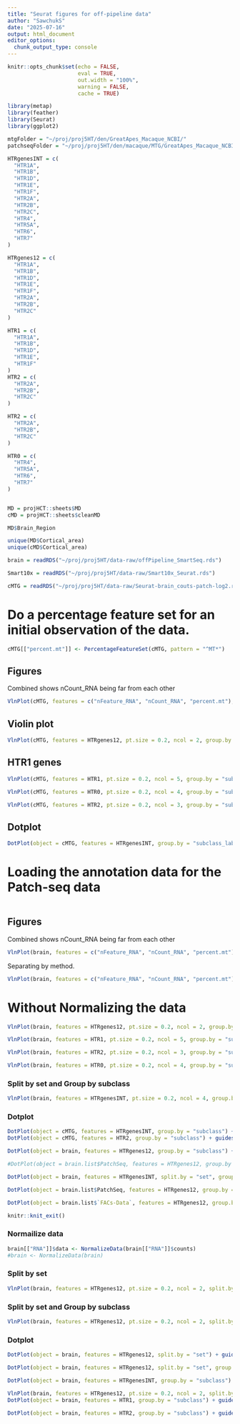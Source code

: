 ```yaml
---
title: "Seurat figures for off-pipeline data"
author: "SawchukS"
date: "2025-07-16"
output: html_document
editor_options: 
  chunk_output_type: console
---
```


```r
knitr::opts_chunk$set(echo = FALSE,
                      eval = TRUE,
                      out.width = "100%",
                      warning = FALSE,
                      cache = TRUE)

library(metap)
library(feather)
library(Seurat)
library(ggplot2)

mtgFolder = "~/proj/proj5HT/den/GreatApes_Macaque_NCBI/"
patchseqFolder = "~/proj/proj5HT/den/macaque/MTG/GreatApes_Macaque_NCBI_RSC-204-386_map_full/"

HTRgenesINT = c(
  "HTR1A",
  "HTR1B",
  "HTR1D",
  "HTR1E",
  "HTR1F",
  "HTR2A",
  "HTR2B",
  "HTR2C",
  "HTR4",
  "HTR5A",
  "HTR6",
  "HTR7"
)

HTRgenes12 = c(
  "HTR1A",
  "HTR1B",
  "HTR1D",
  "HTR1E",
  "HTR1F",
  "HTR2A",
  "HTR2B",
  "HTR2C"
)

HTR1 = c(
  "HTR1A",
  "HTR1B",
  "HTR1D",
  "HTR1E",
  "HTR1F"
)
HTR2 = c(
  "HTR2A",
  "HTR2B",
  "HTR2C"
)

HTR2 = c(
  "HTR2A",
  "HTR2B",
  "HTR2C"
)

HTR0 = c(
  "HTR4",
  "HTR5A",
  "HTR6",
  "HTR7"
)


MD = projHCT::sheets$MD
cMD = projHCT::sheets$cleanMD

MD$Brain_Region

unique(MD$Cortical_area)
unique(cMD$Cortical_area)

brain = readRDS("~/proj/proj5HT/data-raw/offPipeline_SmartSeq.rds")

Smart10x = readRDS("~/proj/proj5HT/data-raw/Smart10x_Seurat.rds")

cMTG = readRDS("~/proj/proj5HT/data-raw/Seurat-brain_couts-patch-log2.rds")

```


# Do a percentage feature set for an initial observation of the data.  
```r
cMTG[["percent.mt"]] <- PercentageFeatureSet(cMTG, pattern = "^MT*")
```


## Figures
Combined shows nCount_RNA being far from each other
```r
VlnPlot(cMTG, features = c("nFeature_RNA", "nCount_RNA", "percent.mt"), ncol = 3)
```

## Violin plot

```r
VlnPlot(cMTG, features = HTRgenes12, pt.size = 0.2, ncol = 2, group.by = "subclass")
```


## HTR1 genes

```r
VlnPlot(cMTG, features = HTR1, pt.size = 0.2, ncol = 5, group.by = "subclass")
```


```r
VlnPlot(cMTG, features = HTR0, pt.size = 0.2, ncol = 4, group.by = "subclass")
```




```r
VlnPlot(cMTG, features = HTR2, pt.size = 0.2, ncol = 3, group.by = "subclass")
```

## Dotplot

```r
DotPlot(object = cMTG, features = HTRgenesINT, group.by = "subclass_label", scale = FALSE) + guides(legend_guides) + ggtitle("10x FACs omics")
```



# Loading the annotation data for the Patch-seq data

```r

```


## Figures
Combined shows nCount_RNA being far from each other
```r
VlnPlot(brain, features = c("nFeature_RNA", "nCount_RNA", "percent.mt"), group.by = "set", ncol = 3)
```


Separating by method.
```r
VlnPlot(brain, features = c("nFeature_RNA", "nCount_RNA", "percent.mt"), ncol = 3, group.by = "subclass") + theme(legend.position = "bottom")
```


# Without Normalizing the data

```r
VlnPlot(brain, features = HTRgenes12, pt.size = 0.2, ncol = 2, group.by = "subclass")
```


```r
VlnPlot(brain, features = HTR1, pt.size = 0.2, ncol = 5, group.by = "subclass")
```


```r
VlnPlot(brain, features = HTR2, pt.size = 0.2, ncol = 3, group.by = "subclass")
```


```r
VlnPlot(brain, features = HTR0, pt.size = 0.2, ncol = 4, group.by = "subclass")
```

### Split by set and Group by subclass

```r
VlnPlot(brain, features = HTRgenesINT, pt.size = 0.2, ncol = 4, group.by = "subclass")
```

### Dotplot

```r
DotPlot(object = cMTG, features = HTRgenesINT, group.by = "subclass") + guides(size = guide_legend(title = "% Exp"))
DotPlot(object = cMTG, features = HTR2, group.by = "subclass") + guides(size = guide_legend(title = "% Exp"))
```


```r
DotPlot(object = brain, features = HTRgenes12, group.by = "subclass") + guides(size = guide_legend(title = "% Exp"))
```


```r
#DotPlot(object = brain.list$PatchSeq, features = HTRgenes12, group.by = "subclass") + guides(size = guide_legend(title = "% Exp"))
```


```r
DotPlot(object = brain, features = HTRgenesINT, split.by = "set", group.by = "subclass") + guides(size = guide_legend(title = "% Exp"))
```


```r
DotPlot(object = brain.list$PatchSeq, features = HTRgenes12, group.by = "subclass") + guides(size = guide_legend(title = "% Exp")) + ggtitle("Patch Seq expression")
```

```r
DotPlot(object = brain.list$`FACs-Data`, features = HTRgenes12, group.by = "subclass") + guides(size = guide_legend(title = "% Exp")) + ggtitle("FACs expression")
```



```r
knitr::knit_exit()
```

### Normailize data

```r
brain[["RNA"]]$data <- NormalizeData(brain[["RNA"]]$counts)
#brain <- NormalizeData(brain)
```

### Split by set

```r
VlnPlot(brain, features = HTRgenes12, pt.size = 0.2, ncol = 2, split.by = "set")
```


### Split by set and Group by subclass

```r
VlnPlot(brain, features = HTRgenes12, pt.size = 0.2, ncol = 2, split.by = "set", group.by = "subclass")
```

### Dotplot

```r
DotPlot(object = brain, features = HTRgenes12, split.by = "set") + guides(size = guide_legend(title = "% Exp"))
```


```r

DotPlot(object = brain, features = HTRgenes12, split.by = "set", group.by = "subclass") + guides(size = guide_legend(title = "% Exp"))
```


```r
DotPlot(object = brain, features = HTRgenesINT, group.by = "subclass") + guides(size = guide_legend(title = "% Exp"))
```


```r
VlnPlot(brain, features = HTRgenes12, pt.size = 0.2, ncol = 2, split.by = "set", group.by = "subclass")
DotPlot(object = brain, features = HTR1, group.by = "subclass") + guides(size = guide_legend(title = "% Exp"))

DotPlot(object = brain, features = HTR2, group.by = "subclass") + guides(size = guide_legend(title = "% Exp"))


```


